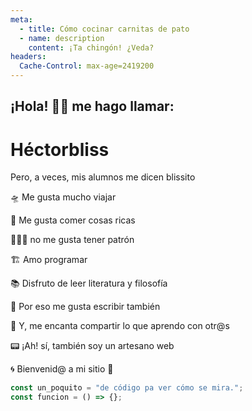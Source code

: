 ```yaml
---
meta:
  - title: Cómo cocinar carnitas de pato
  - name: description
    content: ¡Ta chingón! ¿Veda?
headers:
  Cache-Control: max-age=2419200
---
```



## ¡Hola! 👋🏼 me hago llamar:

# Héctorbliss

Pero, a veces, mis alumnos me dicen blissito

🛸 Me gusta mucho viajar

🍝 Me gusta comer cosas ricas

👨🏻‍💻 no me gusta tener patrón

🏗 Amo programar

📚 Disfruto de leer literatura y filosofía

📝 Por eso me gusta escribir también

🍱 Y, me encanta compartir lo que aprendo con otr@s

📟 ¡Ah! sí, también soy un artesano web

🌀 Bienvenid@ a mi sitio 👾

<Subscriber />

<div className="rounded-2xl overflow-hidden my-6">

```js
const un_poquito = "de código pa ver cómo se mira.";
const funcion = () => {};
```

</div>

<section>
  <AllPosts />
</section>
